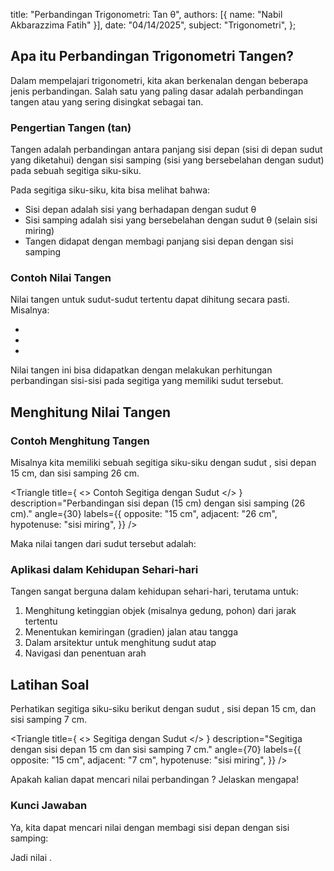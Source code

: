 
  title: "Perbandingan Trigonometri: Tan θ",
  authors: [{ name: "Nabil Akbarazzima Fatih" }],
  date: "04/14/2025",
  subject: "Trigonometri",
};

## Apa itu Perbandingan Trigonometri Tangen?

Dalam mempelajari trigonometri, kita akan berkenalan dengan beberapa jenis perbandingan. Salah satu yang paling dasar adalah perbandingan tangen atau yang sering disingkat sebagai tan.

### Pengertian Tangen (tan)

Tangen adalah perbandingan antara panjang sisi depan (sisi di depan sudut yang diketahui) dengan sisi samping (sisi yang bersebelahan dengan sudut) pada sebuah segitiga siku-siku.

<BlockMath math="\tan \theta = \frac{\text{sisi depan}}{\text{sisi samping}}" />

<div className="mt-4">
  <Triangle
    title="Visualisasi Tangen pada Segitiga"
    description="Tangen adalah perbandingan sisi depan (opposite) dengan sisi samping (adjacent)."
    angle={30}
    labels={{
      opposite: "sisi depan",
      adjacent: "sisi samping",
      hypotenuse: "sisi miring",
    }}
  />
</div>

Pada segitiga siku-siku, kita bisa melihat bahwa:

- Sisi depan adalah sisi yang berhadapan dengan sudut θ
- Sisi samping adalah sisi yang bersebelahan dengan sudut θ (selain sisi miring)
- Tangen didapat dengan membagi panjang sisi depan dengan sisi samping

### Contoh Nilai Tangen

Nilai tangen untuk sudut-sudut tertentu dapat dihitung secara pasti. Misalnya:

- <InlineMath math="\tan 30° = 0,57 \text{ atau } \frac{1}{\sqrt{3}}" />
- <InlineMath math="\tan 45° = 1" />
- <InlineMath math="\tan 60° = 1,73 \text{ atau } \sqrt{3}" />

Nilai tangen ini bisa didapatkan dengan melakukan perhitungan perbandingan sisi-sisi pada segitiga yang memiliki sudut tersebut.

## Menghitung Nilai Tangen

### Contoh Menghitung Tangen

Misalnya kita memiliki sebuah segitiga siku-siku dengan sudut <InlineMath math="30°" />, sisi depan 15 cm, dan sisi samping 26 cm.

<Triangle
  title={
    <>
      Contoh Segitiga dengan Sudut <InlineMath math="30°" />
    </>
  }
  description="Perbandingan sisi depan (15 cm) dengan sisi samping (26 cm)."
  angle={30}
  labels={{
    opposite: "15 cm",
    adjacent: "26 cm",
    hypotenuse: "sisi miring",
  }}
/>

Maka nilai tangen dari sudut tersebut adalah:

<BlockMath math="\tan 30° = \frac{\text{sisi depan}}{\text{sisi samping}} = \frac{15 \text{ cm}}{26 \text{ cm}} = 0,57" />

### Aplikasi dalam Kehidupan Sehari-hari

Tangen sangat berguna dalam kehidupan sehari-hari, terutama untuk:

1. Menghitung ketinggian objek (misalnya gedung, pohon) dari jarak tertentu
2. Menentukan kemiringan (gradien) jalan atau tangga
3. Dalam arsitektur untuk menghitung sudut atap
4. Navigasi dan penentuan arah

## Latihan Soal

Perhatikan segitiga siku-siku berikut dengan sudut <InlineMath math="70°" />, sisi depan 15 cm, dan sisi samping 7 cm.

<Triangle
  title={
    <>
      Segitiga dengan Sudut <InlineMath math="70°" />
    </>
  }
  description="Segitiga dengan sisi depan 15 cm dan sisi samping 7 cm."
  angle={70}
  labels={{
    opposite: "15 cm",
    adjacent: "7 cm",
    hypotenuse: "sisi miring",
  }}
/>

Apakah kalian dapat mencari nilai perbandingan <InlineMath math="\tan 70°" />? Jelaskan mengapa!

### Kunci Jawaban

Ya, kita dapat mencari nilai <InlineMath math="\tan 70°" /> dengan membagi sisi depan dengan sisi samping:

<BlockMath math="\tan 70° = \frac{\text{sisi depan}}{\text{sisi samping}} = \frac{15 \text{ cm}}{7 \text{ cm}} = 2,14" />

Jadi nilai <InlineMath math="\tan 70° = 2,14" />.
